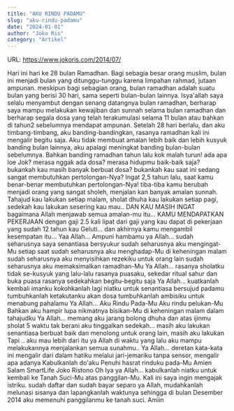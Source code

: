 ---
title: "AKU RINDU PADAMU"
slug: "aku-rindu-padamu"
date: "2024-01-01"
author: "Joko Ris"
category: "Artikel"
---

URL: https://www.jokoris.com/2014/07/

Hari ini hari ke 28 bulan Ramadhan. Bagi sebagia besar orang muslim, bulan ini menjadi bulan yang ditunggu-tunggu karena limpahan rahmad, jutaan ampunan. meskipun bagi sebagian orang, bulan ramadhan adalah suatu bulan yang berisi 30 hari, sama seperti bulan-bulan lainnya.
Isya'allah saya selalu menyambut dengan senang datangnya bulan ramadhan, berharap saya mampu melakukan kewajiban dan sunnah selama bulan ramadhan dan berharap segala dosa yang telah terakumulasi selama 11 bulan atau bahkan di tahun2 sebelumnya mendapat ampunan.
Setelah 28 hari berlalu, dan aku timbang-timbang, aku banding-bandingkan, rasanya ramadhan kali ini mengalir begitu saja. Aku tidak membuat amalan lebih baik dan lebih kusyuk banding bulan lainnya, aku apalagi meningkat banding bulan-bulan sebelumnya. Bahkan banding ramadhan tahun lalu kok malah turun! ada apa loe Jok? merasa nggak ada dosa? merasa hidupmu baik-baik saja? bukankah kau masih banyak berbuat dosa? bukankah kau saat ini sedang sangat membutuhkan pertolongan-Nya?
Ingat 2,5 tahun lalu, saat kamu benar-benar membutuhkan pertolongan-Nya! tiba-tiba kamu berubah menjadi orang yang sangat sholeh, menjalan kan banyak amalan sunnah. Tahajud kau lakukan setiap malam, sholat dhuha kau lakukan setiap pagi, sedekah kau lakukan sesering kau mau.. DAN KAU MASIH INGAT bagaimana Allah menjawab semua amalan-mu itu... KAMU MENDAPATKAN PEKERJAAN dengan gaji 2.5 kali lipat dari gaji yang kau dapat di pekerjaan yang sudah 12 tahun kau Geluti... dan akhirnya kamu mengambil kesempatan itu...
Yaa Allah...
Ampuni hambamu ya Allah... sudah seharusnya saya senantiasa bersyukur
sudah seharusnya aku mengingat-Mu setiap saat
sudah seharusnya aku menghadap-Mu di keheningan malam
sudah seharusnya aku menyisihkan rezekiku untuk orang lain
sudah seharusnya aku memaksimalkan ramadhan-Mu
Ya Allah...
rasanya sholatku tidak se-kusyuk yang lalu-lalu
rasanya puasaku, sekedar ritual sahur dan buka puasa
rasanya sedekahkan begitu-begitu saja
Ya Allah...
kuatkanlah kembali imanku
kokohkanlah lagi niatku untuk senantiasa bersujud padamu
tumbuhkanlah ketakutanku akan dosa
tumbuhkanlah ambisiku untuk menabung pahalamu
Ya Allah...
Aku Rindu Pada-Mu
Aku rindu pelukan-Mu
Bahkan aku hampir lupa nikmatnya bisikan-Mu di keheningan malam dalam tahajudku
Ya Allah...
memang aku jarang bolong dhuha
dan atas ijinmu sholat 5 waktu tak berani aku tinggalkan
sedekah... masih aku lakukan
senantiasa berbuat baik dan menolong untuk orang lain, masih aku lakukan
Tapi .. aku mau lebih dari itu ya Allah
di waktu yang lalu aku mampu melakukannya
menjalankan semua sunahmu..
Ya Allah...
deretan kata-kata ini mengalir dari dalam hatiku
melalui jari-jemariku
tanpa sensor, mengalir apa adanya
Kabulkanlah do'aku
Penuhi hasrat rinduku pada-Mu
Amien
Salam SmartLife
Joko Ristono
Oh Iya ya Allah... kabulkanlah niatku untuk kembali ke Tanah Suci-Mu atas panggilan-Mu. Kali ini saya ingin mengajak istriku. sudah daftar dan sudah bayar separo ya Allah, mudahkanlah melunasi sisanya dan lapangkanlah waktunya sehingga di bulan Desember 2014 aku memenuhi panggilanmu ke tanah suci. Amiin
